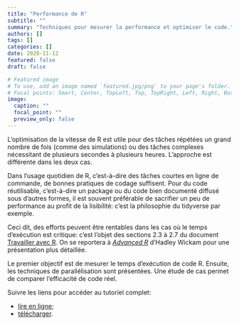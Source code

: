 ```yaml
---
title: "Performance de R"
subtitle: ""
summary: "Techniques pour mesurer la performance et optimiser le code."
authors: []
tags: []
categories: []
date: 2020-11-12
featured: false
draft: false

# Featured image
# To use, add an image named `featured.jpg/png` to your page's folder.
# Focal points: Smart, Center, TopLeft, Top, TopRight, Left, Right, BottomLeft, Bottom, BottomRight.
image:
  caption: ""
  focal_point: ""
  preview_only: false
---
```


L'optimisation de la vitesse de R est utile pour des tâches répétées un grand nombre de fois (comme des simulations) ou des tâches complexes nécessitant de plusieurs secondes à plusieurs heures.
L'approche est différente dans les deux cas.

Dans l'usage quotidien de R, c'est-à-dire des tâches courtes en ligne de commande, de bonnes pratiques de codage suffisent.
Pour du code réutilisable, c'est-à-dire un package ou du code bien documenté diffusé sous d'autres formes, il est souvent préférable de sacrifier un peu de performance au profit de la lisibilité: c'est la philosophie du tidyverse par exemple.

Ceci dit, des efforts peuvent être rentables dans les cas où le temps d'exécution est critique: c'est l'objet des sections 2.3 à 2.7 du document [Travailler avec R](). On se reportera à [*Advanced R*](https://adv-r.hadley.nz/) d'Hadley Wickam pour une présentation plus détaillée.

Le premier objectif est de mesurer le temps d'exécution de code R. Ensuite, les techniques de parallélisation sont présentées. Une étude de cas permet de comparer l'efficacité de code réel.

Suivre les liens pour accéder au tutoriel complet:

* [lire en ligne](https://ericmarcon.github.io/travailleR/chap-utiliseR.html#mesure-du-temps-dex%C3%A9cution);
* [télécharger](https://ericmarcon.github.io/travailleR/travailleR.pdf).
